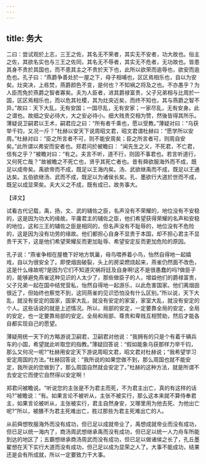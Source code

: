 ```yaml
---
---
---
```

title: 务大
---



二曰：尝试观於上志，三王之佐，其名无不荣者，其实无不安者，功大故也。俗主之佐，其欲名实也与三王之佐同，其名无不辱者，其实无不危者，无功故也。皆患其身不贵於其国也，而不患其主之不贵於天下也，此所以欲荣而逾辱也，欲安而逾危也。孔子曰：“燕爵争善处於一屋之下，母子相哺也，区区焉相乐也，自以为安矣。灶突决，上栋焚，燕爵颜色不变，是何也？不知祸之将及之也。不亦愚乎？为人臣而免於燕爵之智者寡矣。夫为人臣者，进其爵禄富贵，父子兄弟相与比周於一国，区区焉相乐也，而以危其社稷，其为灶突近矣，而终不知也，其与燕爵之智不异。”故曰：天下大乱，无有安国；一国尽乱，无有安家；一家尽乱，无有安身。此之谓也。故细之安必待大，大之安必待小。细大贱贵交相为赞，然後皆得其所乐。薄疑说卫嗣君以王术，嗣君应之曰：“所有者千乘也，愿以受教。”薄疑对曰：“乌获举千钧，又况一斤？”杜赫以安天下说周昭文君，昭文君谓杜赫曰：“愿学所以安周。”杜赫对曰：“臣之所言者不可，则不能安周矣；臣之所言者可，则周自安矣。”此所谓以弗安而安者也。郑君问於被瞻曰： “闻先生之义，不死君，不亡君，信有之乎？”被瞻对曰：“有之。夫言不听，道不行，则固不事君也。若言听道行，又何死亡哉？”故被瞻之不死亡也，贤乎其死亡者也。昔有舜欲服海外而不成，既足以成帝矣。禹欲帝而不成，既足以王海内矣。汤、武欲继禹而不成，既足以王通达矣。五伯欲继汤、武而不成，既足以为诸侯长矣。孔、墨欲行大道於世而不成，既足以成显荣矣。夫大义之不成，既有成已，故务事大。

【译文】

试看古代记载，禹，扬，文、武的辅佐之臣，名声没有不荣耀的，地位没有不安稳的，这是因为功大的缘故。平庸君主的辅佐之臣，他们希望获得荣耀的名声和安稳的地位，这和三王的辅佐之臣是相同的，但名声没有不耻辱的，地位没有不危险的，这是因为没有功劳的缘故。他们都担心自身不显贵于本国，却不担心君主不显贵干天下，这是他们希望荣耀反而更加耻辱、希望安定反而更加危险的原因。

孔子说：“燕雀争相在屋檐下好地方筑巢，母鸟喂养着小鸟，怡然自得地一起嬉戏，自以为很安全了。即使烟囱破裂，头上的房梁燃烧起来，燕雀仍然面不改色，这是什么缘故呢?是因为它们不知道灾祸将廷及自身啊!这不是很愚蠢的吗?做臣子的，能够避免燕雀这种见识的人太少了，那些做臣子的人，增益他们的爵禄富贵，父子兄弟一起在国中结党营私，怡然自得地一起游乐，以此危害国家。他们离烟囱很近了，但始终也察觉不到，这同燕雀的见识恐怕没有什么区别。”所以说，天下大乱，就没有安定的国家，国家大乱，就没有安定的家室，家室大乱，就没有安定的个人。这些话说的就是上述情况。所以，局部的安定，一定要靠全局的安定，全局的安定，也一定要靠局部的安定。全局和局部、尊贵和卑贱互相赞助，然后才能各自都实现自己的愿望。

薄疑用统一天下的方略游说卫嗣君，卫嗣君对他说：“我拥有的只是个有着千辆兵车的小国，希望就此听取您的指教。”薄疑回答说：“假如能象乌获那样力举千钧，那么又何况一呢?”杜赫用安定天下游说周昭文君，昭文君对杜赫说；“我希望学习安定周国的方法。”杜赫回答说：“我所说的如果您做不到，那么周国也就不能安定，我所说的您做到了，那么周国自然就会安定了。”杜赫的这种方法，就是所谓不去安定它而使它自然得以安定啊！

郑君问被瞻说。“听说您的主张是不为君主而死，不为君主出亡，真的有这样的话吗?”被瞻说：“有。如果言论不被听从，主张不被实行，那么这本来就不算侍奉君主，如果言论被听从，主张被实行，君主自然身安，又哪里用为他去死、为他出亡呢?”所以，被膳不为君主死难出亡，胜过那些为君主死难出亡的人。

从前舜想牧服海外而没有成功，但已足以成就帝业了，禹想成就帝业而没有成功，但已足以统一海内了，商汤周武想继承禹而没有成功，但已足以统一人力舟车所能到达的地区了；五霸想继承商汤周武而没有成功，但已足以做诸侯之长了，孔丘墨翟想在天下实行大道而没有成功，但己足以成为显荣之人了。大事不能成功，结果还是会有所成就，所以一定要致力干大事。